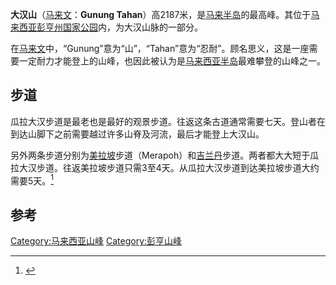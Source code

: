 {{Infobox mountain
| Name = 大汉山
| Other_name = ''Gunung Tahan''<br />ڬونوڠ تاهن
| 照片 = Gunung Tahan. Snapped from Gunung Tangga Lima Belas.jpg
| Caption = 从[[十五梯峰|十五梯峰]]远眺大汉山
| 海拔   = 2187米
| elevation_ref =<ref name="peaklist">{{cite web|url=http://peaklist.org/WWlists/ultras/indochina.html|title=Southeast Asia: Cambodia, Laos, Thailand, Vietnam and Peninsular Malaysia|publisher=Peaklist.org|accessdate=2014-05-28|archive-date=2006-02-19|archive-url=https://web.archive.org/web/20060219220337/http://peaklist.org/WWlists/ultras/indochina.html|dead-url=no}}</ref>
| prominence_m = 2140
| prominence_ref = <ref name="peaklist"/>
| listing =[[Ultra_prominent_peak|Ultra]]
| 位置 = {{flag|Malaysia}}{{Pahang}}[[大汉山国家公园|大汉山国家公园]]
| 山脈 = [[大汉山脉|大汉山脉]]
| pushpin_map = Malaysia peninsula relief| region = MY
| mark = BlackMountain.svg
| latd=4.633
| longd=102.233
| pushpin_map_caption =大汉山于马来半岛的位置
| 座標 = {{coord|4.633|N|102.233|E|source:kolossus-dewiki}}
| coordinates_ref =
| type = | age =
}}
'''大汉山'''（[[马来文|马来文]]：'''Gunung Tahan'''）高2187米，是[[马来半岛|马来半岛]]的最高峰。其位于[[马来西亚|马来西亚]][[彭亨州|彭亨州]][[大汉山国家公园|国家公园]]内，为大汉山脉的一部分。

在[[马来文|马来文]]中，“Gunung”意为“山”，“Tahan”意为“忍耐”。顾名思义，这是一座需要一定耐力才能登上的山峰，也因此被认为是[[马来西亚半岛|马来西亚半岛]]最难攀登的山峰之一。

== 步道 ==
瓜拉大汉步道是最老也是最好的观景步道。往返这条古道通常需要七天。登山者在到达山脚下之前需要越过许多山脊及河流，最后才能登上大汉山。

另外两条步道分别为[[美拉坡|美拉坡]]步道（Merapoh）和[[吉兰丹|吉兰丹]]步道。两者都大大短于瓜拉大汉步道。往返美拉坡步道只需3至4天。从瓜拉大汉步道到达美拉坡步道大约需要5天。<ref>{{cite web|url=http://www.mymountaingoal.com/mt_about_g_tahan_trip.htm|title=MyMountainGoal - Adventure Team|website=www.mymountaingoal.com|accessdate=2011-06-10|archive-date=2011-07-14|archive-url=https://web.archive.org/web/20110714143227/http://www.mymountaingoal.com/mt_about_g_tahan_trip.htm|dead-url=yes}}</ref>

== 参考 ==
{{Portal box|马来西亚}}
{{reflist}}

[[Category:马来西亚山峰|Category:马来西亚山峰]]
[[Category:彭亨山峰|Category:彭亨山峰]]